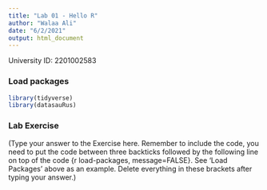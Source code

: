 ```yaml
---
title: "Lab 01 - Hello R"
author: "Walaa Ali"
date: "6/2/2021"
output: html_document
---
```


University ID: 2201002583

### Load packages

```r
library(tidyverse) 
library(datasauRus)
```


### Lab Exercise

(Type your answer to the Exercise here. Remember to include the code, you need to put the code between three backticks followed by the following line on top of the code {r load-packages, message=FALSE}. See 'Load Packages' above as an example. Delete everything in these brackets after typing your answer.)